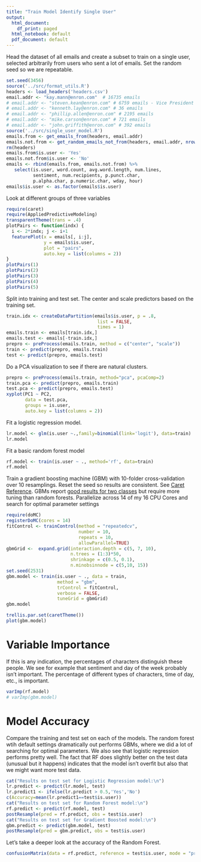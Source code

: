 ```yaml
---
title: "Train Model Identify Single User"
output:
  html_document:
    df_print: paged
  html_notebook: default
  pdf_document: default
---
```


Head the dataset of all emails and create a subset to train on a single user, selected arbitrarily from users who sent a lot of emails.   Set the random seed so we are repeatable.

```r
set.seed(3456)
source('../src/format_utils.R')
headers <- load_headers('headers.csv')
email.addr <- "kay.mann@enron.com"  # 16735 emails
# email.addr <- "steven.kean@enron.com" # 6759 emails - Vice President and Chief of Staff
# email.addr <- "kenneth.lay@enron.com" # 36 emails
# email.addr <- "phillip.allen@enron.com" # 2195 emails
# email.addr <- "mike.carson@enron.com" # 721 emails
# email.addr <- "john.griffith@enron.com" # 392 emails
source('../src/single_user_model.R')
emails.from <- get_emails_from(headers, email.addr)
emails.not.from <- get_random_emails_not_from(headers, email.addr, nrow(emails.from))
rm(headers)
emails.from$is.user <- 'Yes'
emails.not.from$is.user <- 'No'
emails <- rbind(emails.from, emails.not.from) %>%
   select(is.user, word.count, avg.word.length, num.lines,
          sentiment, num.recipients, p.punct.char,
          p.alpha.char, p.numeric.char, wday, hour)
emails$is.user <- as.factor(emails$is.user)
```

Look at different groups of three variables

```r
require(caret)
require(AppliedPredictiveModeling)
transparentTheme(trans = .4)
plotPairs <- function(indx) {
  i <- 2*indx; j <- i+1
  featurePlot(x = emails[, i:j],
              y = emails$is.user, 
              plot = "pairs",
              auto.key = list(columns = 2)) 
}
plotPairs(1)
plotPairs(2)
plotPairs(3)
plotPairs(4)
plotPairs(5)
```

Split into training and test set.  The center and scale predictors based on the training set.

```r
train.idx <- createDataPartition(emails$is.user, p = .8, 
                                  list = FALSE, 
                                  times = 1)
emails.train <- emails[train.idx,]
emails.test <- emails[-train.idx,]
prepro <- preProcess(emails.train, method = c("center", "scale"))
train <- predict(prepro, emails.train)
test <- predict(prepro, emails.test)
```

Do a PCA visualization to see if there are natural clusters.

```r
prepro <- preProcess(emails.train, method="pca", pcaComp=2)
train.pca <- predict(prepro, emails.train)
test.pca <- predict(prepro, emails.test)
xyplot(PC1 ~ PC2,
       data = test.pca,
       groups = is.user, 
       auto.key = list(columns = 2))
```

Fit a logistic regression model.  

```r
lr.model <- glm(is.user ~.,family=binomial(link='logit'), data=train)
lr.model
```

Fit a basic random forest model

```r
rf.model <- train(is.user ~ ., method='rf', data=train)
rf.model
```

Train a gradient boosting machine (GBM) with 10-folder cross-validation over 10 resamplings.
Reset the seed so results are consistent.
See [Caret Reference](http://topepo.github.io/caret/model-training-and-tuning.html).  GBMs report [good results
for two classes](http://fastml.com/what-is-better-gradient-boosted-trees-or-random-forest/) but require more tuning than random forests.  Parallelize across 14 of my 16 CPU Cores and search for optimal parameter settings
```r
require(doMC)
registerDoMC(cores = 14)
fitControl <- trainControl(method = "repeatedcv",
                           number = 10,
                           repeats = 10,
                           allowParallel=TRUE)
gbmGrid <-  expand.grid(interaction.depth = c(5, 7, 10), 
                        n.trees = (1:3)*50,
                        shrinkage = c(0.5, 0.1),
                        n.minobsinnode = c(5,10, 15))
set.seed(2531)
gbm.model <- train(is.user ~ ., data = train, 
                   method = "gbm", 
                   trControl = fitControl,
                   verbose = FALSE,
                   tuneGrid = gbmGrid)
gbm.model
```

```r
trellis.par.set(caretTheme())
plot(gbm.model)
```

# Variable Importance

If this is any indication, the percentages of characters distinguish these people.  We see for example that sentiment and day of the week probably isn't important.  The percentage of different types of characters, time of day, etc., is important.


```r
varImp(rf.model)
# varImp(gbm.model)
```

# Model Accuracy

Compare the training and test set on each of the models.  The random forest wtih default settings dramatically out performs GBMs, where we did a lot of searching for optimal parameters.  We also see that logistic regression performs pretty well.  The fact that RF does slightly better on the test data (unusual but it happens) indicates that the model isn't overfit but also that we might want more test data.

```r
cat("Results on test set for Logistic Regression model:\n")
lr.predict <- predict(lr.model, test)
lr.predict1 <- ifelse(lr.predict > 0.5,'Yes','No')
c(Accuracy=mean(lr.predict1==test$is.user))
cat("Results on test set for Random Forest model:\n")
rf.predict <- predict(rf.model, test)
postResample(pred = rf.predict, obs = test$is.user)
cat("Results on test set for Gradient Boosted model:\n")
gbm.predict <- predict(gbm.model, test)
postResample(pred = gbm.predict, obs = test$is.user)

```

Let's take a deeper look at the accuracy of the Random Forest.  

```r
confusionMatrix(data = rf.predict, reference = test$is.user, mode = "prec_recall")
```
